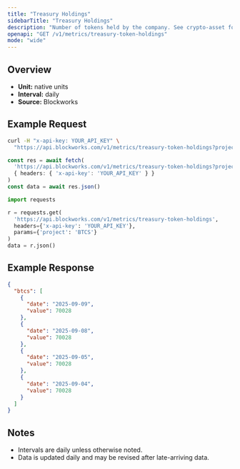 ```yaml
---
title: "Treasury Holdings"
sidebarTitle: "Treasury Holdings"
description: "Number of tokens held by the company. See crypto-asset for asset indicator"
openapi: "GET /v1/metrics/treasury-token-holdings"
mode: "wide"
---
```


## Overview

- **Unit:** native units
- **Interval:** daily
- **Source:** Blockworks

## Example Request

<CodeGroup>

```bash cURL
curl -H "x-api-key: YOUR_API_KEY" \
  "https://api.blockworks.com/v1/metrics/treasury-token-holdings?project=BTCS"
```

```typescript TypeScript
const res = await fetch(
  'https://api.blockworks.com/v1/metrics/treasury-token-holdings?project=BTCS',
  { headers: { 'x-api-key': 'YOUR_API_KEY' } }
)
const data = await res.json()
```

```python Python
import requests

r = requests.get(
  'https://api.blockworks.com/v1/metrics/treasury-token-holdings',
  headers={'x-api-key': 'YOUR_API_KEY'},
  params={'project': 'BTCS'}
)
data = r.json()
```

</CodeGroup>

## Example Response

```json
{
  "btcs": [
    {
      "date": "2025-09-09",
      "value": 70028
    },
    {
      "date": "2025-09-08",
      "value": 70028
    },
    {
      "date": "2025-09-05",
      "value": 70028
    },
    {
      "date": "2025-09-04",
      "value": 70028
    }
  ]
}
```

## Notes
- Intervals are daily unless otherwise noted.
- Data is updated daily and may be revised after late-arriving data.
